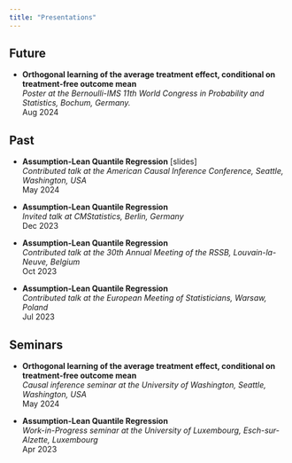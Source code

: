 ```yaml
---
title: "Presentations"
---
```


## Future

-   **Orthogonal learning of the average treatment effect, conditional on treatment-free outcome mean** \
    *Poster at the [Bernoulli-IMS 11th World Congress in Probability and Statistics](https://www.bernoulli-ims-worldcongress2024.org/){style="text-decoration: none"}, Bochum, Germany.\
    *Aug 2024

## Past

-   **Assumption-Lean Quantile Regression** \[[slides](ACIC24_GB_ho.pdf){style="text-decoration: none"}\]**\
    ***Contributed talk at the [American Causal Inference Conference](https://sci-info.org/annual-meeting/){style="text-decoration: none"}, Seattle, Washington, USA\
    *May 2024

-   **Assumption-Lean Quantile Regression\
    ***Invited talk at [CMStatistics](https://www.cmstatistics.org/CMStatistics2023/){style="text-decoration: none"}, Berlin, Germany\
    *Dec 2023

-   **Assumption-Lean Quantile Regression\
    ***Contributed talk at the [30th Annual Meeting of the RSSB](https://uclouvain.be/en/research-institutes/lidam/isba/rssb2023.html){style="text-decoration: none"}, Louvain-la-Neuve, Belgium\
    *Oct 2023

-   **Assumption-Lean Quantile Regression\
    ***Contributed talk at the [European Meeting of Statisticians](https://ems2023.org/){style="text-decoration: none"}, Warsaw, Poland\
    *Jul 2023

## Seminars

-   **Orthogonal learning of the average treatment effect, conditional on treatment-free outcome mean** \
    *Causal inference seminar at the University of Washington, Seattle, Washington, USA\
    *May 2024

-   **Assumption-Lean Quantile Regression\
    ***Work-in-Progress seminar at the University of Luxembourg, Esch-sur-Alzette, Luxembourg\
    *Apr 2023
